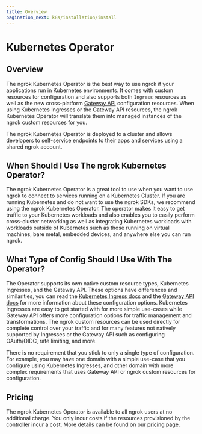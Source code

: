 ```yaml
---
title: Overview
pagination_next: k8s/installation/install
---
```


# Kubernetes Operator

## Overview

The ngrok Kubernetes Operator is the best way to use ngrok if your applications run in Kubernetes environments.
It comes with custom resources for configuration and also supports both `Ingress` resources as well as the new cross-platform [Gateway API](https://gateway-api.sigs.k8s.io/) configuration resources.
When using Kubernetes Ingresses or the Gateway API resources, the ngrok Kubernetes Operator will translate them into managed instances of the ngrok custom resources for you.

The ngrok Kubernetes Operator is deployed to a cluster and allows developers to self-service endpoints to their apps and services using a shared ngrok account.

## When Should I Use The ngrok Kubernetes Operator?

The ngrok Kubernetes Operator is a great tool to use when you want to use ngrok to connect to services running on a Kubernetes Cluster. If you are running Kubernetes and do not want to use the ngrok SDKs, we recommend using the ngrok Kubernetes Operator.
The operator makes it easy to get traffic to your Kubernetes workloads and also enables you to easily perform cross-cluster networking as well as integrating Kubernetes workloads with workloads outside of Kubernetes such as those running on
virtual machines, bare metal, embedded devices, and anywhere else you can run ngrok.

## What Type of Config Should I Use With The Operator?

The Operator supports its own native custom resource types, Kubernetes Ingresses, and the Gateway API.
These options have differences and similarities, you can read the [Kubernetes Ingress docs][] and the [Gateway API docs][] for more information about these configuration options.
Kubernetes Ingresses are easy to get started with for more simple use-cases while Gateway API offers more configuration options for traffic management and transformations.
The ngrok custom resources can be used directly for complete control over your traffic and for many features not natively supported by Ingresses or the Gateway API such as configuring
OAuth/OIDC, rate limiting, and more.

There is no requirement that you stick to only a single type of configuration. For example, you may have one domain with a simple use-case that you configure using Kubernetes Ingresses, and other
domain with more complex requirements that uses Gateway API or ngrok custom resources for configuration.

## Pricing

The ngrok Kubernetes Operator is available to all ngrok users at no
additional charge. You only incur costs if the resources provisioned by the
controller incur a cost. More details can be found on our [pricing page](https://ngrok.com/pricing).

[Kubernetes Ingress docs]: https://kubernetes.io/docs/concepts/services-networking/ingress/
[Gateway API docs]: https://gateway-api.sigs.k8s.io/
